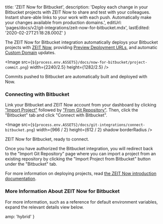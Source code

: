 
  title: 'ZEIT Now for Bitbucket',
  description:
    'Deploy each change in your Bitbucket projects with ZEIT Now to share and test with your colleagues. Instant share-able links to your work with each push. Automatically make your changes available from production domains.',
  editUrl: 'pages/docs/v2/git-integrations/zeit-now-for-bitbucket.mdx',
  lastEdited: '2020-02-27T21:18:28.000Z'
}

The ZEIT Now for Bitbucket integration automatically deploys your Bitbucket projects with [ZEIT Now](/), providing [Preview Deployment URLs](/docs/v2/platform/deployments#preview), and automatic [Custom Domain](/docs/v2/custom-domains) updates.

<Image
  src={`${process.env.ASSETS}/docs/now-for-bitbucket/project-commit.png`}
  width={2240/2.5}
  height={1282/2.5}
/>
<Caption style={{marginTop: '-40px'}}>Commits pushed to Bitbucket are automatically built and deployed with Now.</Caption>

### Connecting with Bitbucket

Link your Bitbucket and ZEIT Now account from your dashboard by clicking ["Import Project"](/import) followed by ["From Git Repository"](/import/git). Then, click the "Bitbucket" tab and click "Connect with Bitbucket".

<Image
  src={`${process.env.ASSETS}/docs/git-integrations/connect-bitbucket.png`}
  width={966 / 2}
  height={612 / 2}
  shadow
  borderRadius
/>
<Caption>ZEIT Now for Bitbucket, ready to connect.</Caption>

Once you have authorized the Bitbucket integration, you will redirect back to the "Import Git Repository" page where you can import a project from an existing repository by clicking the "Import Project from Bitbucket" button under the "Bitbucket" tab.

For more information on deploying projects, read [the ZEIT Now introduction documentation](/docs).

### More Information About ZEIT Now for Bitbucket

For more information, such as a reference for default environment variables, expand the relevant details view below.

<CollapseGroup>
  <Collapse title="Default Behaviour">
    <BitbucketDefaultBehaviour />
  </Collapse>

<Collapse title="Included Environment Variables">
    <BitbucketEnvironmentVariables />
  </Collapse>
</CollapseGroup>


  amp: 'hybrid'
}
